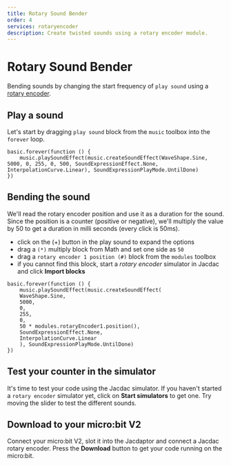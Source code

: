```yaml
---
title: Rotary Sound Bender
order: 4
services: rotaryencoder
description: Create twisted sounds using a rotary encoder module.
---
```


# Rotary Sound Bender

Bending sounds by changing the start frequency of `play sound` using a [rotary encoder](/clients/makecode/extensions/rotaryencoder).

## Play a sound

Let's start by dragging `play sound` block from the `music` toolbox into the `forever` loop.

```blocks
basic.forever(function () {
    music.playSoundEffect(music.createSoundEffect(WaveShape.Sine, 5000, 0, 255, 0, 500, SoundExpressionEffect.None, InterpolationCurve.Linear), SoundExpressionPlayMode.UntilDone)
})
```

## Bending the sound

We'll read the rotary encoder position and use it as a duration for the sound.
Since the position is a counter (positive or negative), we'll multiply the value by 50 to get a duration in milli seconds (every click is 50ms).

-   click on the (+) button in the play sound to expand the options
-   drag a `(*)` multiply block from Math and set one side as `50`
-   drag a `rotary encoder 1 position (#)` block from the `modules` toolbox
-   if you cannot find this block, start a _rotary encoder_ simulator in Jacdac and click **Import blocks**

```blocks
basic.forever(function () {
    music.playSoundEffect(music.createSoundEffect(
    WaveShape.Sine,
    5000,
    0,
    255,
    0,
    50 * modules.rotaryEncoder1.position(),
    SoundExpressionEffect.None,
    InterpolationCurve.Linear
    ), SoundExpressionPlayMode.UntilDone)
})
```

## Test your counter in the simulator

It's time to test your code using the Jacdac simulator. If you haven't started a `rotary encoder` simulator yet,
click on **Start simulators** to get one.
Try moving the slider to test the different sounds.

## Download to your micro:bit V2

Connect your micro:bit V2, slot it into the Jacdaptor and connect a Jacdac rotary encoder.
Press the **Download** button to get your code running on the micro:bit.
